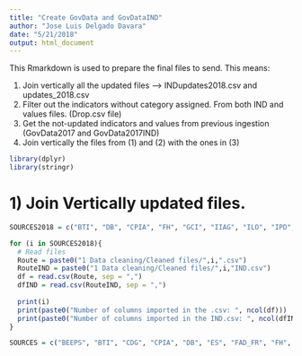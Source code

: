 ```yaml
---
title: "Create GovData and GovDataIND"
author: "Jose Luis Delgado Davara"
date: "5/21/2018"
output: html_document
---
```



This Rmarkdown is used to prepare the final files to send. This means:

1. Join vertically all the updated files --> INDupdates2018.csv and updates_2018.csv
2. Filter out the indicators without category assigned. From both IND and values files. (Drop.csv file)
3. Get the not-updated indicators and values from previous ingestion (GovData2017 and GovData2017IND)
4. Join vertically the files from (1) and (2) with the ones in (3)

```r
library(dplyr)
library(stringr)
```

# 1) Join Vertically updated files.

```r
SOURCES2018 = c("BTI", "DB", "CPIA", "FH", "GCI", "IIAG", "ILO", "IPD", "IPU", "PEFA", "SC", "SGI", "TI", "WBL", "WGI", "WJP")

for (i in SOURCES2018){
  # Read files
  Route = paste0("1 Data cleaning/Cleaned files/",i,".csv")
  RouteIND = paste0("1 Data cleaning/Cleaned files/",i,"IND.csv")
  df = read.csv(Route, sep = ",")
  dfIND = read.csv(RouteIND, sep = ",")
     
  print(i)
  print(paste0("Number of columns imported in the .csv: ", ncol(df)))
  print(paste0("Number of columns imported in the IND.csv: ", ncol(dfIND)))
}  
```



```r
SOURCES = c("BEEPS", "BTI", "CDG", "CPIA", "DB", "ES", "FAD_FR", "FH", "FSI", "GCI", "GFS", "Global_Indicators", "Global_Integrity", "HRM", "IBP", "IIAG", "ILO", "IPD", "IPU", "PAM", "PAM_IAD", "PAY_EMP", "PEFA", "PFI", "PIM", "PIV", "QOG", "SC", "SGI","TI", "WBL", "WGI", "WJP")
```
